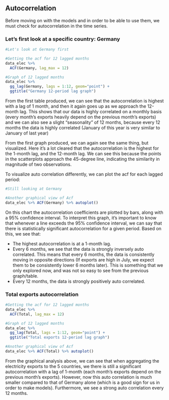 ## Autocorrelation

Before moving on with the models and in order to be able to use them, we must check for autocorrelation in the time series. 


### Let's first look at a specific country: Germany 

```r

#Let's look at Germany first

#Getting the acf for 12 lagged months
data_elec %>% 
  ACF(Germany, lag_max = 12)

#Graph of 12 lagged months
data_elec %>% 
  gg_lag(Germany, lags = 1:12, geom="point") + 
  ggtitle("Germany 12-period lag graph")

```

From the first table produced, we can see that the autocorrelation is highest with a lag of 1 month, and then it again goes up as we approach the 12-month lag. This shows that our data is highly correlated on a monthly basis (every month's exports heavily depend on the previous month's exports) and we can also see a slight "seasonality" of 12 months, because every 12 months the data is highly correlated (January of this year is very similar to January of last year)

From the first graph produced, we can again see the same thing, but visualized. Here it's a lot cleared that the autocorrelation is the highest for the 1-month lag, and the 12-month lag. We can see this because the points in the scatterplots approach the 45-degree line, indicating the similarity in magnitude of two observations. 

To visualize auto correlation differently, we can plot the acf for each lagged period: 

```r
#Still looking at Germany

#Another graphical view of Acf
data_elec %>% ACF(Germany) %>% autoplot() 

```

On this chart the autocorrelation coefficients are plotted by bars, along with a 95% confidence interval. To interpret this graph, it's important to know that whenever a line exceeds the 95% confidence interval, we can say that there is statistically significant autocorrelation for a given period. Based on this, we see that:

- The highest autocorrelation is at a 1-month lag. 
- Every 6 months, we see that the data is strongly inversely auto correlated. This means that every 6 months, the data is consistently moving in opposite directions (If exports are high in July, we expect them to be consistently lower 6 months later). This is something that we only explored now, and was not so easy to see from the previous graph/table.
- Every 12 months, the data is strongly positively auto correlated. 

### Total exports autocorrelation 

```r

#Getting the acf for 12 lagged months
data_elec %>% 
  ACF(Total, lag_max = 12)

#Graph of 12 lagged months
data_elec %>% 
  gg_lag(Total, lags = 1:12, geom="point") + 
  ggtitle("Total exports 12-period lag graph")

#Another graphical view of Acf
data_elec %>% ACF(Total) %>% autoplot() 


```

From the graphical analysis above, we can see that when aggregating the electricity exports to the 5 countries, we there is still a significant autocorrelation with a lag of 1-month (each month's exports depend on the previous month's exports). However, now this auto correlation is much smaller compared to that of Germany alone (which is a good sign for us in order to make models). Furthermore, we see a strong auto correlation every 12 months. 

